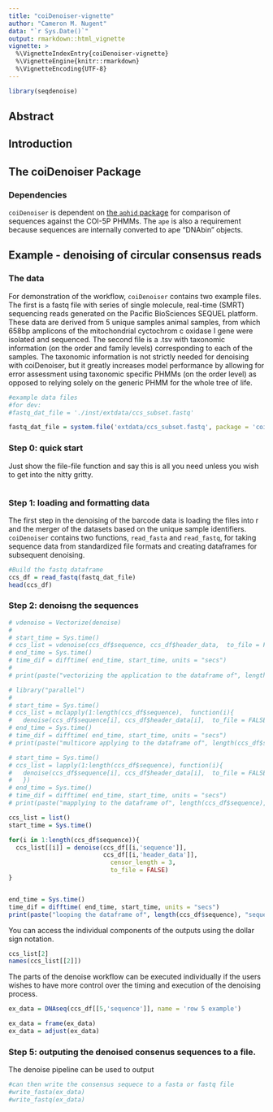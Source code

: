 ```yaml
---
title: "coiDenoiser-vignette"
author: "Cameron M. Nugent"
data: "`r Sys.Date()`"
output: rmarkdown::html_vignette
vignette: >
  %\VignetteIndexEntry{coiDenoiser-vignette}
  %\VignetteEngine{knitr::rmarkdown}
  %\VignetteEncoding{UTF-8}
---
```


```r
library(seqdenoise)
```

## Abstract


## Introduction


## The coiDenoiser Package

### Dependencies
`coiDenoiser` is dependent on [the `aphid` package](https://github.com/shaunpwilkinson/aphid) for comparison of sequences against the COI-5P PHMMs. The `ape` is also a requirement because sequences are internally converted to ape "DNAbin" objects. 

## Example - denoising of circular consensus reads


### The data

For demonstration of the workflow, `coiDenoiser` contains two example files. The first is a fastq file with series of single molecule, real-time (SMRT) sequencing reads generated on the Pacific BioSciences SEQUEL platform. These data are derived from 5 unique samples animal samples, from which 658bp amplicons of the mitochondrial cyctochrom c oxidase I gene were isolated and sequenced. The second file is a .tsv with taxonomic information (on the order and family levels) corresponding to each of the samples. The taxonomic information is not strictly needed for denoising with coiDenoiser, but it greatly increases model performance by allowing for error assessment using taxonomic specific PHMMs (on the order level) as opposed to relying solely on the generic PHMM for the whole tree of life.

```r
#example data files 
#for dev:
#fastq_dat_file = './inst/extdata/ccs_subset.fastq'

fastq_dat_file = system.file('extdata/ccs_subset.fastq', package = 'coiDenoiser')
```


### Step 0: quick start

Just show the file-file function and say this is all you need unless you wish to get into the nitty gritty.
```r

```

### Step 1: loading and formatting data

The first step in the denoising of the barcode data is loading the files into r and the merger of the datasets based on the unique sample identifiers. `coiDenoiser` contains two functions, `read_fasta` and `read_fastq`, for taking sequence data from standardized file formats and creating dataframes for subsequent denoising.

```r
#Build the fastq dataframe
ccs_df = read_fastq(fastq_dat_file)
head(ccs_df)
```


### Step 2: denoisng the sequences 

```r
# vdenoise = Vectorize(denoise)
# 
# start_time = Sys.time()
# ccs_list = vdenoise(ccs_df$sequence, ccs_df$header_data,  to_file = FALSE)
# end_time = Sys.time()
# time_dif = difftime( end_time, start_time, units = "secs")
# 
# print(paste("vectorizing the application to the dataframe of", length(ccs_df$sequence), "sequences took:", as.integer(time_dif), "seconds"))
```

```r
# library("parallel")
# 
# start_time = Sys.time()
# ccs_list = mclapply(1:length(ccs_df$sequence),  function(i){
#   denoise(ccs_df$sequence[i], ccs_df$header_data[i],  to_file = FALSE)},  mc.cores = detectCores())	
# end_time = Sys.time()
# time_dif = difftime( end_time, start_time, units = "secs")
# print(paste("multicore applying to the dataframe of", length(ccs_df$sequence), "sequences took:", as.integer(time_dif), "seconds"))

```

```r

# start_time = Sys.time()
# ccs_list = lapply(1:length(ccs_df$sequence), function(i){
#   denoise(ccs_df$sequence[i], ccs_df$header_data[i],  to_file = FALSE)
#   })	
# end_time = Sys.time()
# time_dif = difftime( end_time, start_time, units = "secs")
# print(paste("mapplying to the dataframe of", length(ccs_df$sequence), "sequences took:", as.integer(time_dif), "seconds"))

```


```r

ccs_list = list()
start_time = Sys.time()

for(i in 1:length(ccs_df$sequence)){
  ccs_list[[i]] = denoise(ccs_df[[i,'sequence']],
                          ccs_df[[i,'header_data']],
                        	censor_length = 3,
                        	to_file = FALSE)
}


end_time = Sys.time()
time_dif = difftime( end_time, start_time, units = "secs")
print(paste("looping the dataframe of", length(ccs_df$sequence), "sequences took:", as.integer(time_dif), "seconds"))

```


You can access the individual components of the outputs using the dollar sign notation.

```r
ccs_list[2]
names(ccs_list[[2]])


```

The parts of the denoise workflow can be executed individually if the users wishes to have more control over the timing and execution of the denoising process.
```r

ex_data = DNAseq(ccs_df[[5,'sequence']], name = 'row 5 example')

ex_data = frame(ex_data)
ex_data = adjust(ex_data)

```

### Step 5: outputing the denoised consenus sequences to a file.

The denoise pipeline can be used to output  


```r

#can then write the consensus sequece to a fasta or fastq file
#write_fasta(ex_data)
#write_fastq(ex_data)

```


